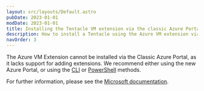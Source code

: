 ```yaml
---
layout: src/layouts/Default.astro
pubDate: 2023-01-01
modDate: 2023-01-01
title: Installing the Tentacle VM extension via the classic Azure Portal
description: How to install a Tentacle using the Azure VM extension via the classic Azure Portal
navOrder: 3
---
```


<AzureVMExtensionDeprecated />

The Azure VM Extension cannot be installed via the Classic Azure Portal, as it lacks support for adding extensions. We recommend either using the new Azure Portal, or using the [CLI](/docs/infrastructure/deployment-targets/tentacle/windows/azure-virtual-machines/via-the-azure-cli/) or [PowerShell](/docs/infrastructure/deployment-targets/tentacle/windows/azure-virtual-machines/via-powershell) methods.

For further information, please see the [Microsoft documentation](https://docs.microsoft.com/en-us/azure/virtual-machines/windows/classic/manage-extensions?toc=%2fazure%2fvirtual-machines%2fwindows%2fclassic%2ftoc.json).
